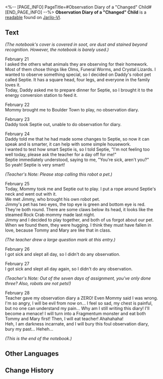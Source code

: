 <%-- [PAGE_INFO]
PageTitle=#Observation Diary of a "Changed" Child#
[END_PAGE_INFO] --%>
{{Readable Infobox
|id           = 096
|partIds      = 190221
|title        = 
|image        = Item Jarilo-VI Readable 2.png
|world        = Jarilo-VI
|parts        = 1
|author       = <!--to be added-->
|description  = A slightly childish observation diary. Its owner seems to have suffered some severe mental trauma.
|part1        = Observation Diary of a "Changed" Child
|source1      = {{cx|Source missing}}
|characters   = 
|factions     = 
}}
'''Observation Diary of a "Changed" Child''' is a [[readable]] found on [[Jarilo-VI]].
<!--
==Location==
{{Map Embed|<map name>|<marker id>}}
-->
==Text==
''(The notebook's cover is covered in soot, ore dust and stained beyond recognition. However, the notebook is barely used.)''

February 21<br />
I asked the others what animals they are observing for their homework. Most of them chose things like Olms, Funeral Worms, and Crystal Lizards. I wanted to observe something special, so I decided on Daddy's robot pet called Septie. It has a square head, four legs, and everyone in the family loves it.<br />
Today, Daddy asked me to prepare dinner for Septie, so I brought it to the energy conversion station to feed it.

February 22<br />
Mommy brought me to Boulder Town to play, no observation diary.

February 23<br />
Daddy took Septie out, unable to do observation for diary.

February 24<br />
Daddy told me that he had made some changes to Septie, so now it can speak and is smarter, it can help with some simple housework.<br />
I wanted to test how smart Septie is, so I told Septie, "I'm not feeling too well today, please ask the teacher for a day off for me!"<br />
Septie immediately understood, saying to me, "You're sick, aren't you?"<br />
So yeah! Septie is very smart!

''(Teacher's Note: Please stop calling this robot a pet.)''

February 25<br />
Today, Mommy took me and Septie out to play. I put a rope around Septie's neck and went out with it.<br />
We met Jimmy, who brought his own robot pet.<br />
Jimmy's pet has two eyes, the top eye is green and bottom eye is red. They're both round. There are some claws below its head, it looks like the steamed Rock Crab mommy made last night.<br />
Jimmy and I decided to play together, and both of us forgot about our pet. When we found them, they were hugging. I think they must have fallen in love, because Tommy and Mary are like that in class.

''(The teacher drew a large question mark at this entry.)''

February 26<br />
I got sick and slept all day, so I didn't do any observation.

February 27<br />
I got sick and slept all day again, so I didn't do any observation.

''(Teacher's Note: Out of the seven days of assignment, you've only done three? Also, robots are not pets!)''

February 28<br />
Teacher gave my observation diary a ZERO! Even Mommy said I was wrong.<br />
I'm so angry, I will be evil from now on... I feel so sad, my chest is painful, but no one can understand my pain... Why am I still writing this diary! I'll become a menace! I will turn into a Fragmentum monster and eat both Tommy and Mary first! Then, I will eat teacher! Ahahahaha!<br />
Heh, I am darkness incarnate, and I will bury this foul observation diary, bury my past... Heheh...

''(This is the end of the notebook.)''

<!--
==Trivia==
* 
-->
==Other Languages==
{{Other Languages
|en   = Observation Diary of a "Changed" Child
|zhs  = 小朋友（已黑化）的观察日记
|zht  = 小朋友（已黑化）的觀察日記
|ja   = 子供（闇堕ち済み）の観察日記
|ko   = (흑화한) 조그만 친구의 관찰 일기
|es   = Diario de observación de una niña (transformada)
|fr   = Journal d'observation d'un enfant «&nbsp;changé&nbsp;»
|ru   = Дневник наблюдений «превращённого» ребёнка
|th   = ไดอารี่การสำรวจของเพื่อนตัวน้อย (ที่เปลี่ยนไป)
|vi   = Nhật Ký Quan Sát Của Người Bạn Nhỏ (Đã Tha Hóa)
|de   = Tagebuch der Beobachtung eines „veränderten“ Kindes
|id   = Diari Pengamatan Anak (Yang Berubah)
|pt   = Diário de Observação de Uma Criança "Alterada"
}}

==Change History==
{{Change History|1.0}}